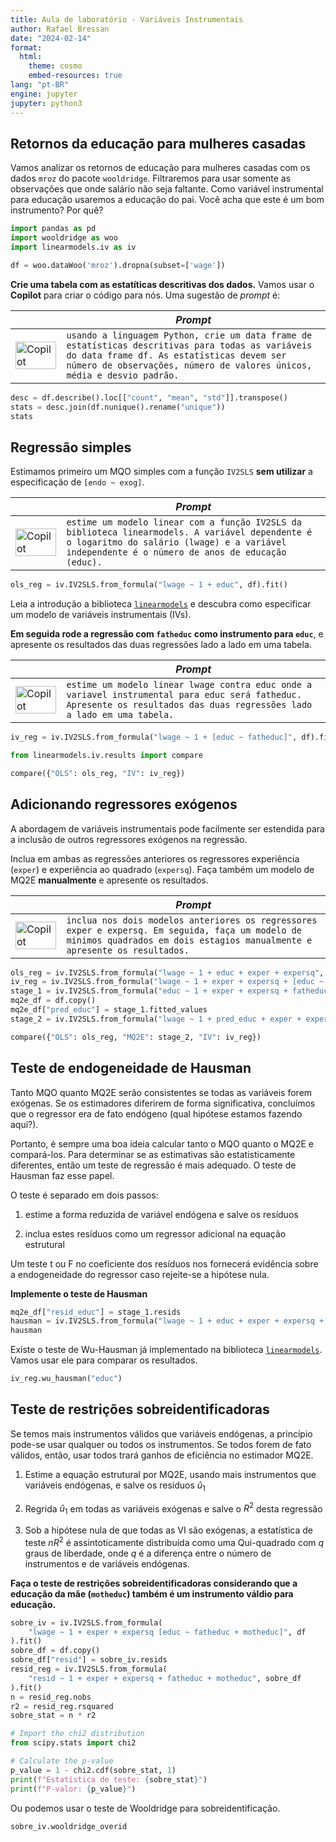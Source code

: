 ```yaml
---
title: Aula de laboratório - Variáveis Instrumentais
author: Rafael Bressan
date: "2024-02-14"
format: 
  html:
    theme: cosmo
    embed-resources: true
lang: "pt-BR"
engine: jupyter
jupyter: python3
---
```


## Retornos da educação para mulheres casadas

Vamos analizar os retornos de educação para mulheres casadas com os dados 
`mroz` do pacote `wooldridge`. Filtraremos para usar somente as observações
que onde salário não seja faltante. Como variável instrumental para educação
usaremos a educação do pai. Você acha que este é um bom instrumento? Por quê?


```python
import pandas as pd
import wooldridge as woo
import linearmodels.iv as iv
```


```python
df = woo.dataWoo('mroz').dropna(subset=['wage'])
```


**Crie uma tabela com as estatíticas descritivas dos dados.** Vamos usar o **Copilot** para criar o código para nós. Uma sugestão de *prompt* é:

| | *Prompt* |
|-|-----|
| ![Copilot](img/copilot-logo.png){width=100%} | `usando a linguagem Python, crie um data frame de estatísticas descritivas para todas as variáveis do data frame df. As estatísticas devem ser número de observações, número de valores únicos, média e desvio padrão.`| 


```python
desc = df.describe().loc[["count", "mean", "std"]].transpose()
stats = desc.join(df.nunique().rename("unique"))
stats
```

## Regressão simples

Estimamos primeiro um MQO simples com a função `IV2SLS` **sem utilizar** a especificação de `[endo ~ exog]`.

| | *Prompt* |
|-|-----|
| ![Copilot](img/copilot-logo.png){width=100%} | `estime um modelo linear com a função IV2SLS da biblioteca linearmodels. A variável dependente é o logaritmo do salário (lwage) e a variável independente é o número de anos de educação (educ).`| 


```python
ols_reg = iv.IV2SLS.from_formula("lwage ~ 1 + educ", df).fit()
```

Leia a introdução a biblioteca [`linearmodels`](https://bashtage.github.io/linearmodels/iv/introduction.html) e descubra como especificar um modelo de variáveis instrumentais (IVs). 

**Em seguida rode a regressão com `fatheduc` como instrumento para `educ`**, e apresente os resultados das duas regressões lado a lado em uma tabela.

| | *Prompt* |
|-|-----|
| ![Copilot](img/copilot-logo.png){width=100%} | `estime um modelo linear lwage contra educ onde a variavel instrumental para educ será fatheduc. Apresente os resultados das duas regressões lado a lado em uma tabela.`|


```python
iv_reg = iv.IV2SLS.from_formula("lwage ~ 1 + [educ ~ fatheduc]", df).fit()
```

```python
from linearmodels.iv.results import compare

compare({"OLS": ols_reg, "IV": iv_reg})
```

## Adicionando regressores exógenos

A abordagem de variáveis instrumentais pode facilmente ser estendida para
a inclusão de outros regressores exógenos na regressão.

Inclua em ambas as regressões anteriores os regressores experiência (`exper`) e experiência ao quadrado (`expersq`). Faça também um modelo de MQ2E **manualmente** e apresente os resultados.

| | *Prompt* |
|-|-----|
| ![Copilot](img/copilot-logo.png){width=100%} | `inclua nos dois modelos anteriores os regressores exper e expersq. Em seguida, faça um modelo de minimos quadrados em dois estagios manualmente e apresente os resultados.`|


```python
ols_reg = iv.IV2SLS.from_formula("lwage ~ 1 + educ + exper + expersq", df).fit()
iv_reg = iv.IV2SLS.from_formula("lwage ~ 1 + exper + expersq + [educ ~ fatheduc]", df).fit()
stage_1 = iv.IV2SLS.from_formula("educ ~ 1 + exper + expersq + fatheduc", df).fit()
mq2e_df = df.copy()
mq2e_df["pred_educ"] = stage_1.fitted_values
stage_2 = iv.IV2SLS.from_formula("lwage ~ 1 + pred_educ + exper + expersq", mq2e_df).fit()

compare({"OLS": ols_reg, "MQ2E": stage_2, "IV": iv_reg})
```

## Teste de endogeneidade de Hausman

Tanto MQO quanto MQ2E serão consistentes se todas as variáveis forem exógenas. Se os estimadores diferirem de forma significativa, concluímos que o regressor era de fato endógeno (qual hipótese estamos fazendo aqui?).

Portanto, é sempre uma boa ideia calcular tanto o MQO quanto o MQ2E e compará-los. Para determinar se as estimativas são estatisticamente diferentes, então um teste de regressão é mais adequado. O teste de Hausman
faz esse papel.

O teste é separado em dois passos:

1. estime a forma reduzida de variável endógena e salve os resíduos

1. inclua estes resíduos como um regressor adicional na equação estrutural

Um teste t ou F no coeficiente dos resíduos nos fornecerá evidência sobre a
endogeneidade do regressor caso rejeite-se a hipótese nula.

**Implemente o teste de Hausman**


```python
mq2e_df["resid_educ"] = stage_1.resids
hausman = iv.IV2SLS.from_formula("lwage ~ 1 + educ + exper + expersq + resid_educ", mq2e_df).fit()
hausman
```

Existe o teste de Wu-Hausman já implementado na biblioteca [`linearmodels`](https://bashtage.github.io/linearmodels/iv/iv/linearmodels.iv.results.IVResults.wu_hausman.html#linearmodels.iv.results.IVResults.wu_hausman). Vamos usar ele para comparar os resultados.

```python
iv_reg.wu_hausman("educ")
```

## Teste de restrições sobreidentificadoras

Se temos mais instrumentos válidos que variáveis endógenas, a princípio pode-se usar qualquer ou todos os instrumentos. Se todos forem de fato válidos, então, usar todos trará ganhos de eficiência no estimador MQ2E.

1. Estime a equação estrutural por MQ2E, usando mais instrumentos que variáveis endógenas, e salve os resíduos $\hat u_1$

2. Regrida $\hat u_1$ em todas as variáveis exógenas e salve o $R^2$ desta regressão

3. Sob a hipótese nula de que todas as VI são exógenas, a estatística de teste $n R^2$ é assintoticamente distribuída como uma Qui-quadrado com $q$ graus de
liberdade, onde $q$ é a diferença entre o número de instrumentos e de variáveis endógenas.

**Faça o teste de restrições sobreidentificadoras considerando que a educação da mãe (`motheduc`) também é um instrumento váldio para educação.**

```python
sobre_iv = iv.IV2SLS.from_formula(
    "lwage ~ 1 + exper + expersq [educ ~ fatheduc + motheduc]", df
).fit()
sobre_df = df.copy()
sobre_df["resid"] = sobre_iv.resids
resid_reg = iv.IV2SLS.from_formula(
    "resid ~ 1 + exper + expersq + fatheduc + motheduc", sobre_df
).fit()
n = resid_reg.nobs
r2 = resid_reg.rsquared
sobre_stat = n * r2
```

```python
# Import the chi2 distribution
from scipy.stats import chi2

# Calculate the p-value
p_value = 1 - chi2.cdf(sobre_stat, 1)
print(f"Estatística de teste: {sobre_stat}")
print(f"P-valor: {p_value}")
```

Ou podemos usar o teste de Wooldridge para sobreidentificação.

```python
sobre_iv.wooldridge_overid
```